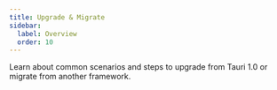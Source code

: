 ```yaml
---
title: Upgrade & Migrate
sidebar:
  label: Overview
  order: 10
---
```


Learn about common scenarios and steps to upgrade from Tauri 1.0 or migrate from another framework.


<CardGrid>
  <LinkCard
    title="Upgrade from Tauri 1.0"
    href="/start/migrate/from-tauri-1/"
    description="Read more about the updates you need to make to a version 1 project in order to upgrade to version 2."
  />
  <LinkCard
    title="Migrate from Electron"
    href="/start/migrate/from-electron/"
    description="Read more about general tips and tricks for migrating an Electron application to Tauri."
  />
  <LinkCard
    title="Migrate from Flutter"
    href="/start/migrate/from-flutter/"
    description="Read more about general tips and tricks for migrating a Flutter application to Tauri."
  />
  <LinkCard
    title="Upgrade Existing Project"
    href="/start/migrate/from-existing/"
    description="Read more about general tips and tricks for upgrading your existing Tauri app."
  />
</CardGrid>

